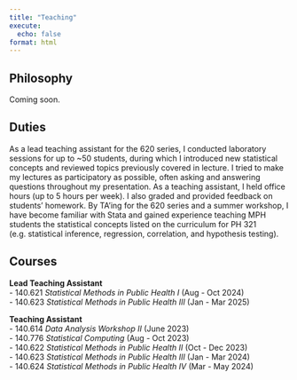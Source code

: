 ```yaml
---
title: "Teaching"
execute:
  echo: false
format: html
---
```


## Philosophy

Coming soon.

## Duties  

As a lead teaching assistant for the 620 series, I conducted laboratory sessions for up to ~50 students, during which I introduced new statistical concepts and reviewed topics previously covered in lecture.  I tried to make my lectures as participatory as possible, often asking and answering questions throughout my presentation. As a teaching assistant, I held office hours (up to 5 hours per week). I also graded and provided feedback on students’ homework. By TA’ing for the 620 series and a summer workshop, I have become familiar with Stata and gained experience teaching MPH students the statistical concepts listed on the curriculum for PH 321 (e.g. statistical inference, regression, correlation, and hypothesis testing). 

## Courses   

**Lead Teaching Assistant**  
- 140.621 *Statistical Methods in Public Health I* (Aug - Oct 2024)  
- 140.623 *Statistical Methods in Public Health III* (Jan - Mar 2025)  

**Teaching Assistant**  
- 140.614 *Data Analysis Workshop II* (June 2023)  
- 140.776 *Statistical Computing* (Aug - Oct 2023)  
- 140.622 *Statistical Methods in Public Health II* (Oct - Dec 2023)  
- 140.623 *Statistical Methods in Public Health III* (Jan - Mar 2024)  
- 140.624 *Statistical Methods in Public Health IV* (Mar - May 2024)  

